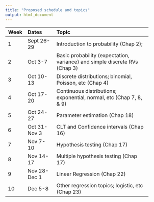 ```yaml
---
title: "Proposed schedule and topics"
output: html_document
---
```


-------------------------------------------------------------
Week Dates         Topic
---- ---------     --------------------------------------------
1    Sept 26-29    Introduction to probability (Chap 2);

2    Oct 3-7       Basic probability (expectation, variance) and simple discrete RVs (Chap 3)

3    Oct 10-13     Discrete distributions; binomial, Poisson, etc (Chap 4)

4    Oct 17-20     Continuous distributions; exponential, normal, etc (Chap 7, 8, & 9)

5    Oct 24-27     Parameter estimation (Chap 18) 

6    Oct 31-Nov 3  CLT and Confidence intervals (Chap 16)

7    Nov 7-10      Hypothesis testing (Chap 17)

8    Nov 14-17     Multiple hypothesis testing (Chap 17)

9    Nov 28-Dec 1  Linear Regression (Chap 22)

10   Dec 5-8       Other regression topics; logistic, etc (Chap 23)
-------------------------------------------------------------